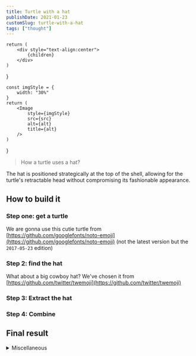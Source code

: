 ```yaml
---
title: Turtle with a hat
publishDate: 2021-01-23
customSlug: turtle-with-a-hat
tags: ["thought"]
---
```



    return (
        <div style="text-align:center">
            {children}
        </div>
    )
}

    const imgStyle = {
        width: "30%"
    }
    return (
        <Image
            style={imgStyle}
            src={src}
            alt={alt}
            title={alt}
        />
    )
}

> How a turtle uses a hat?

The hat is positioned strategically at the top of the shell, allowing for the turtle's retractable head without compromising its fashionable appearance.

## How to build it

### Step one: get a turtle

We are gonna use this cutie turtle from [https://github.com/googlefonts/noto-emoji](https://github.com/googlefonts/noto-emoji) (not the latest version but the `2017-05-23` edition)



<Centered>
    <CustomImg src={Turtle} alt="turtle emoji"/>
</Centered>


### Step 2: find the hat

What about a big cowboy hat? We've chosen it from [https://github.com/twitter/twemoji](https://github.com/twitter/twemoji)


<Centered>
    <CustomImg src={CowBoyHatEmoji} alt="cowboy hat emoji" />
</Centered>

### Step 3: Extract the hat


<Centered>
    <CustomImg src={CowBoyHat} alt="cowboy hat only emoji" />
</Centered>

### Step 4: Combine


<Centered>
    <CustomImg src={TurtleWithHat} alt="turtle with hat" />
</Centered>

## Final result


<Centered>
    <CustomImg src={Imgn4n5} alt="turtle with hat - png file" />
</Centered>

<details>
<summary>Miscellaneous</summary>

```sh
inkscape -o turtle_with_top_hat.png -w 256 -h 256 turtle_with_top_hat.svg
```


<Centered>
    <CustomImg src={ImgTopHat} alt="turtle with top hat - png file" />
</Centered>

</details>